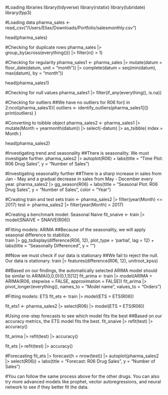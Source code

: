 #Loading libraries
library(tidyverse)
library(rstatix)
library(lubridate)
library(fpp3)

#Loading data 
pharma_sales <- read_csv("/Users/Elias/Downloads/Portfolio/salesmonthly.csv")

head(pharma_sales)

#Checking for duplicate rows
pharma_sales |> 
  group_by(across(everything())) |> 
  filter(n() > 1)

#Checking for regularity
pharma_sales1 <- pharma_sales |> 
  mutate(datum = floor_date(datum, unit = "month")) |> 
  complete(datum = seq(min(datum), max(datum), by = "month"))

head(pharma_sales1)

#Checking for null values
pharma_sales1 |> 
  filter(if_any(everything(), is.na))

#Checking for outliers
##We have no outliers for R06
for(i in 2:ncol(pharma_sales1)){
  outliers <- identify_outliers(pharma_sales1[i])
  print(outliers)
}

#Converting to tsibble object
pharma_sales2 <- pharma_sales1 |>
  mutate(Month = yearmonth(datum)) |> 
  select(-datum) |> 
  as_tsibble(
    index = Month
  )

head(pharma_sales2)

#Investigating trend and seasonality
##There is seasonality. We must investigate further.
pharma_sales2 |> 
  autoplot(R06) +
  labs(title = "Time Plot: R06 Drug Sales", y = "Number of Sales")

#Investigating seasonality further
##There is a sharp increase in sales from Jan - May and a gradual decrease in sales from May - December every year.
pharma_sales2 |> 
gg_season(R06) + 
  labs(title = "Seasonal Plot: R06 Drug Sales", y = "Number of Sales", color = "Year")

#Creating train and test sets
train <- pharma_sales2 |> filter(year(Month) <= 2017)
test <- pharma_sales2 |> filter(year(Month) > 2017)

#Creating a benchmark model: Seasonal Naive
fit_snaive <- train |> 
  model(SNAIVE = SNAIVE(R06))

#Fitting models: ARIMA
##Because of the seasonality, we will apply seasonal difference to stabilize.  
train |>
  gg_tsdisplay(difference(R06, 12), plot_type = 'partial', lag = 12) +
  labs(title = "Seasonally Differenced", y = "")

##Now we must check if our data is stationary
##We fail to reject the null. Our data is stationary.
train |> features(difference(R06, 12), unitroot_kpss) 

##Based on our findings, the automatically selected ARIMA model should be similar to ARIMA(0,0,0)(0,1,1)[12] 
fit_arima <- train |> 
  model(ARIMA = ARIMA(R06, stepwise = FALSE, approximation = FALSE))
fit_arima |> pivot_longer(everything(), names_to = "Model name", values_to = "Orders")

#Fitting models: ETS
fit_ets <- train |> 
  model(ETS = ETS(R06))

fit_ets1 <- pharma_sales2 |> 
  select(R06) |> 
  model(ETS = ETS(R06))

#Using one-step forecasts to see which model fits the best
##Based on our accuracy metrics, the ETS model fits the best.
fit_snaive |> 
  refit(test) |>
  accuracy()

fit_arima |>
  refit(test) |>
  accuracy()

fit_ets |>
  refit(test) |>
  accuracy()

#Forecasting
fit_ets |>
  forecast(h = nrow(test)) |>
  autoplot(pharma_sales2 |> select(R06)) +
  labs(title = "Forecast: R06 Drug Sales", y = "Number of Sales")

#You can follow the same process above for the other drugs. You can also try more advanced models like prophet, vector autoregressions, and neural network to see if they better fit the data. 
